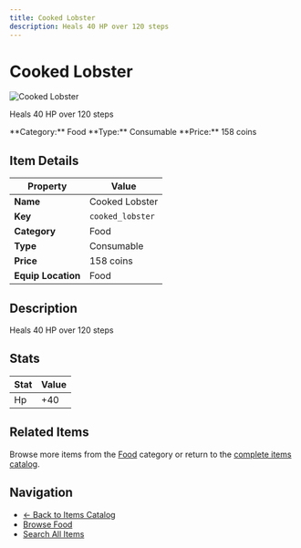 ```yaml
---
title: Cooked Lobster
description: Heals 40 HP over 120 steps
---
```


# Cooked Lobster

<div className="flex items-start gap-6 mb-8">
  <div className="flex-shrink-0">
    <img src="/assets/resources/cooking/cooked_lobster.png" alt="Cooked Lobster" className="w-24 h-24 border rounded-lg" />
  </div>
  <div className="flex-1">
    <div className="space-y-2">
      <p className="text-lg text-muted-foreground">Heals 40 HP over 120 steps</p>
      <div className="flex flex-wrap gap-4 text-sm">
        <span className="px-2 py-1 bg-blue-100 dark:bg-blue-900 rounded-md">
          **Category:** Food
        </span>
        <span className="px-2 py-1 bg-green-100 dark:bg-green-900 rounded-md">
          **Type:** Consumable
        </span>
        <span className="px-2 py-1 bg-yellow-100 dark:bg-yellow-900 rounded-md">
          **Price:** 158 coins
        </span>
      </div>
    </div>
  </div>
</div>

## Item Details

| Property | Value |
|----------|-------|
| **Name** | Cooked Lobster |
| **Key** | `cooked_lobster` |
| **Category** | Food |
| **Type** | Consumable |
| **Price** | 158 coins |
| **Equip Location** | Food |

## Description

Heals 40 HP over 120 steps


## Stats

| Stat | Value |
|------|-------|
| Hp | +40 |


## Related Items

Browse more items from the [Food](/docs/items#food) category or return to the [complete items catalog](/docs/items).

## Navigation

- [← Back to Items Catalog](/docs/items)
- [Browse Food](/docs/items#food)
- [Search All Items](/search)
